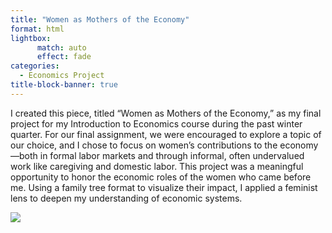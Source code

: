 ```yaml
---
title: "Women as Mothers of the Economy"
format: html
lightbox:
      match: auto
      effect: fade
categories:
  - Economics Project
title-block-banner: true
---
```


I created this piece, titled "Women as Mothers of the Economy," as my final project for my Introduction to Economics course during the past winter quarter. For our final assignment, we were encouraged to explore a topic of our choice, and I chose to focus on women’s contributions to the economy—both in formal labor markets and through informal, often undervalued work like caregiving and domestic labor. This project was a meaningful opportunity to honor the economic roles of the women who came before me. Using a family tree format to visualize their impact, I applied a feminist lens to deepen my understanding of economic systems.

![](media/Econ_women.jpg){.lightbox style="display: block; margin: auto;"}


